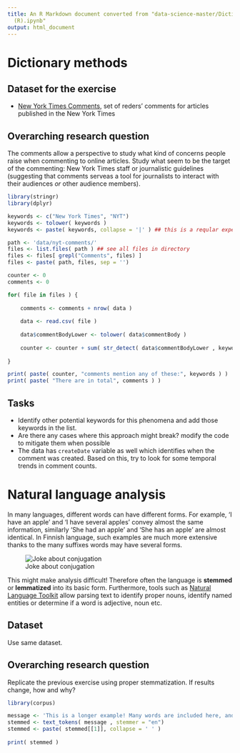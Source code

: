 ```yaml
---
title: An R Markdown document converted from "data-science-master/Dictionary methods
  (R).ipynb"
output: html_document
---
```


# Dictionary methods

## Dataset for the exercise

* [New York Times Comments](https://www.kaggle.com/aashita/nyt-comments/data), set of reders' comments for articles published in the New York Times

## Overarching research question

The comments allow a perspective to study what kind of concerns people raise when commenting to online articles.
Study what seem to be the target of the commenting: New York Times staff or journalistic guidelines (suggesting that comments serveas a tool for journalists to interact with their audiences _or_ other audience members).

```r
library(stringr)
library(dplyr)
```

```r
keywords <- c("New York Times", "NYT")
keywords <- tolower( keywords )
keywords <- paste( keywords, collapse = '|' ) ## this is a reqular experssion trick
```

```r
path <- 'data/nyt-comments/'
files <- list.files( path ) ## see all files in directory
files <- files[ grepl("Comments", files) ]
files <- paste( path, files, sep = '')
```

```r
counter <- 0
comments <- 0

for( file in files ) {
    
    comments <- comments + nrow( data )
    
    data <- read.csv( file )
    
    data$commentBodyLower <- tolower( data$commentBody )
    
    counter <- counter + sum( str_detect( data$commentBodyLower , keywords ) )
    
}

print( paste( counter, "comments mention any of these:", keywords ) )
print( paste( "There are in total", comments ) )
```

## Tasks

* Identify other potential keywords for this phenomena and add those keywords in the list.
* Are there any cases where this approach might break? modify the code to mitigate them when possible
* The data has `createDate` variable as well which identifies when the comment was created. Based on this, try to look for some temporal trends in comment counts.

# Natural language analysis

In many languages, different words can have different forms. For example, 'I have an apple' and 'I have several apples' convey almost the same information, similarly 'She had an apple' and 'She has an apple' are almost identical. In Finnish language, such examples are much more extensive thanks to the many suffixes words may have several forms.

![Joke about conjugation](https://dailymagyar.files.wordpress.com/2015/10/kutya_meme_ps_2.png)

This might make analysis difficult! Therefore often the language is **stemmed** or **lemmatized** into its basic form. Furthermore, tools such as [Natural Language Toolkit](https://www.nltk.org/) allow parsing text to identify proper nouns, identify named entities or determine if a word is adjective, noun etc.

## Dataset

Use same dataset.

## Overarching research question

Replicate the previous exercise using proper stemmatization. If results change, how and why?


```r
library(corpus)
```

```r
message <- 'This is a longer example! Many words are included here, and we shall all words.'
stemmed <- text_tokens( message , stemmer = "en") 
stemmed <- paste( stemmed[[1]], collapse = ' ' )
    
print( stemmed )
```

